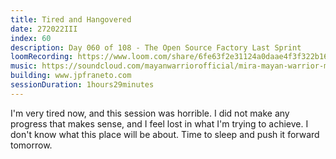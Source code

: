 ```yaml
---
title: Tired and Hangovered
date: 272022III
index: 60
description: Day 060 of 108 - The Open Source Factory Last Sprint
loomRecording: https://www.loom.com/share/6fe63f2e31124a0daae4f3f322b16eca
music: https://soundcloud.com/mayanwarriorofficial/mira-mayan-warrior-masks-for-mexico-live
building: www.jpfraneto.com
sessionDuration: 1hours29minutes
---
```


I'm very tired now, and this session was horrible. I did not make any progress that makes sense, and I feel lost in what I'm trying to achieve.
I don't know what this place will be about.
Time to sleep and push it forward tomorrow.
